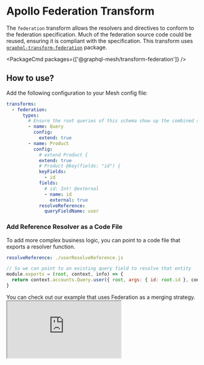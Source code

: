
# Apollo Federation Transform

The `federation` transform allows the resolvers and directives to conform to the federation specification. Much of the federation source code could be reused, ensuring it is compliant with the specification. This transform uses [`graphql-transform-federation`](https://github.com/0xR/graphql-transform-federation) package.

<PackageCmd packages={['@graphql-mesh/transform-federation']} />

## How to use?

Add the following configuration to your Mesh config file:

```yaml
transforms:
  - federation:
      types:
        # Ensure the root queries of this schema show up the combined schema
        - name: Query
          config:
            extend: true
        - name: Product
          config:
            # extend Product {
            extend: true
            # Product @key(fields: "id") {
            keyFields:
              - id
            fields:
              # id: Int! @external
              - name: id
                external: true
            resolveReference:
              queryFieldName: user
```

### Add Reference Resolver as a Code File

To add more complex business logic, you can point to a code file that exports a resolver function.

```yaml
resolveReference: ./userResolveReference.js
```

```js filename="userResolveReference.js"
// So we can point to an existing query field to resolve that entity
module.exports = (root, context, info) => {
  return context.accounts.Query.user({ root, args: { id: root.id }, context, info })
}
```

<Callout>
  You can check out our example that uses Federation as a merging strategy.
</Callout>

<iframe
  src="https://codesandbox.io/embed/github/Urigo/graphql-mesh/tree/master/examples/federation-example?fontsize=14&hidenavigation=1&theme=dark&module=%2F.meshrc.yml"
  className='mt-6 w-full h-[500px] rounded-md'
  title="federation-example"
  allow="geolocation; microphone; camera; midi; vr; accelerometer; gyroscope; payment; ambient-light-sensor; encrypted-media; usb"
  sandbox="allow-modals allow-forms allow-popups allow-scripts allow-same-origin"
/>

{'@import ../generated-markdown/FederationTransform.generated.md'}
